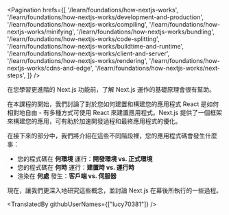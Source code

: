<Pagination
  hrefs={[
    '/learn/foundations/how-nextjs-works',
    '/learn/foundations/how-nextjs-works/development-and-production',
    '/learn/foundations/how-nextjs-works/compiling',
    '/learn/foundations/how-nextjs-works/minifying',
    '/learn/foundations/how-nextjs-works/bundling',
    '/learn/foundations/how-nextjs-works/code-splitting',
    '/learn/foundations/how-nextjs-works/buildtime-and-runtime',
    '/learn/foundations/how-nextjs-works/client-and-server',
    '/learn/foundations/how-nextjs-works/rendering',
    '/learn/foundations/how-nextjs-works/cdns-and-edge',
    '/learn/foundations/how-nextjs-works/next-steps',
  ]}
/>

在您學習更進階的 Next.js 功能前，了解 Next.js 運作的基礎原理會很有幫助。

在本課程的開始，我們討論了對於您如何建置和構建您的應用程式 React 是如何相對地自由 - 有多種方式可使用 React 來建置應用程式。Next.js 提供了一個框架來構建您的應用，可有助於加速開發過程和最終應用程式的優化。

在接下來的部分中，我們將介紹在這些不同階段裡，您的應用程式碼會發生什麼事：

- 您的程式碼在 **何環境** 運行：**開發環境 vs. 正式環境**
- 您的程式碼在 **何時** 運行：**建置時 vs. 運行時**
- 渲染在 **何處** 發生：**客戶端 vs. 伺服器**

現在，讓我們更深入地研究這些概念，並討論 Next.js 在幕後所執行的一些過程。

<TranslatedBy githubUserNames={["lucy70381"]} />

